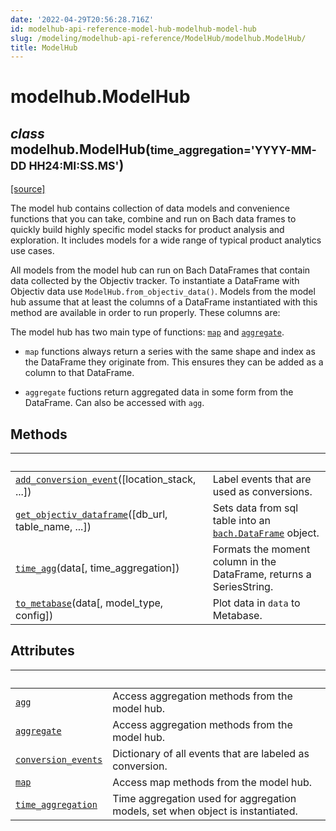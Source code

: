 ```yaml
---
date: '2022-04-29T20:56:28.716Z'
id: modelhub-api-reference-model-hub-modelhub-model-hub
slug: /modeling/modelhub-api-reference/ModelHub/modelhub.ModelHub/
title: ModelHub
---
```


# modelhub.ModelHub

<div class="class">

<h2 class="signature-method"><span class="type-annotation"><em>class</em></span> <span class="additional-name">modelhub.</span><span class="name">ModelHub(</span><small class="parameter-list"><span class="parameter" id="time_aggregation">time_aggregation='YYYY-MM-DD HH24:MI:SS.MS'</span></small>)</h2>


&#8203;<span class="view-source">[[source]](https://github.com/objectiv/objectiv-analytics/blob/main/modelhub/modelhub/modelhub.py)</span>

<div class="content">

The model hub contains collection of data models and convenience functions that you can take, combine and
run on Bach data frames to quickly build highly specific model stacks for product analysis and
exploration.
It includes models for a wide range of typical product analytics use cases.

All models from the model hub can run on Bach DataFrames that contain data collected by the Objectiv
tracker. To instantiate a DataFrame with Objectiv data use `ModelHub.from_objectiv_data()`. Models
from the model hub assume that at least the columns of a DataFrame instantiated with this method are
available in order to run properly. These columns are:

The model hub has two main type of functions: [`map`](/docs/modeling/modelhub-api-reference/ModelHub/modelhub.ModelHub.map/#modelhub.ModelHub.map) and [`aggregate`](/docs/modeling/modelhub-api-reference/ModelHub/modelhub.ModelHub.aggregate/#modelhub.ModelHub.aggregate).

* `map` functions always return a series with the same shape and index as the DataFrame they originate
from. This ensures they can be added as a column to that DataFrame.

* `aggregate` fuctions return aggregated data in some form from the DataFrame. Can also be accessed with
`agg`.

## Methods

| &nbsp;                                            | &nbsp;                                                                                                                                                                                                                 |
| ------------------------------------------------- | --------------------------------------------------------------------------------------------------------------------------------------------------------------------------------------------------------------------- |
| [`add_conversion_event`](/docs/modeling/modelhub-api-reference/ModelHub/modelhub.ModelHub.add-conversion-event/#modelhub.ModelHub.add-conversion-event)([location_stack, ...])       | Label events that are used as conversions.                                                                                                                                                                             |
| [`get_objectiv_dataframe`](/docs/modeling/modelhub-api-reference/ModelHub/modelhub.ModelHub.get-objectiv-dataframe/#modelhub.ModelHub.get-objectiv-dataframe)([db_url, table_name, ...]) | Sets data from sql table into an [`bach.DataFrame`](/docs/modeling/bach/api-reference/DataFrame/bach.DataFrame/#bach.DataFrame) object.                                                                                                                                                                |
| [`time_agg`](/docs/modeling/modelhub-api-reference/ModelHub/modelhub.ModelHub.time-agg/#modelhub.ModelHub.time-agg)(data[, time_aggregation])                | Formats the moment column in the DataFrame, returns a SeriesString.                                                                                                                                                    |
| [`to_metabase`](/docs/modeling/modelhub-api-reference/ModelHub/modelhub.ModelHub.to-metabase/#modelhub.ModelHub.to-metabase)(data[, model_type, config])           | Plot data in `data` to Metabase.                                                                                                                                                                                         |

## Attributes

| &nbsp;                                            | &nbsp;                                                                                                                                                                                                                 |
| ------------------------------------------------- | --------------------------------------------------------------------------------------------------------------------------------------------------------------------------------------------------------------------- |
| [`agg`](/docs/modeling/modelhub-api-reference/ModelHub/modelhub.ModelHub.agg/#modelhub.ModelHub.agg)                                               | Access aggregation methods from the model hub.                                                                                                                                                                         |
| [`aggregate`](/docs/modeling/modelhub-api-reference/ModelHub/modelhub.ModelHub.aggregate/#modelhub.ModelHub.aggregate)                                         | Access aggregation methods from the model hub.                                                                                                                                                                         |
| [`conversion_events`](/docs/modeling/modelhub-api-reference/ModelHub/modelhub.ModelHub.conversion-events/#modelhub.ModelHub.conversion-events)                                 | Dictionary of all events that are labeled as conversion.                                                                                                                                                               |
| [`map`](/docs/modeling/modelhub-api-reference/ModelHub/modelhub.ModelHub.map/#modelhub.ModelHub.map)                                               | Access map methods from the model hub.                                                                                                                                                                                 |
| [`time_aggregation`](/docs/modeling/modelhub-api-reference/ModelHub/modelhub.ModelHub.time-aggregation/#modelhub.ModelHub.time-aggregation)                                  | Time aggregation used for aggregation models, set when object is instantiated.                                                                                                                                         |


</div>

</div>
